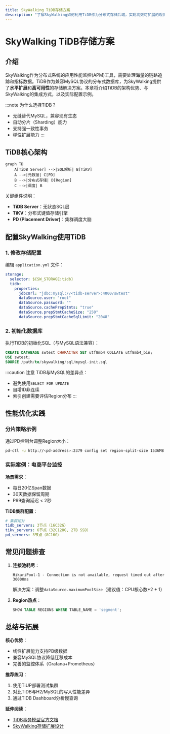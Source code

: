 ```yaml
---
title: SkyWalking TiDB存储方案
description: "了解SkyWalking如何利用TiDB作为分布式存储后端，实现高效可扩展的观测数据管理。"
---
```


# SkyWalking TiDB存储方案

## 介绍

SkyWalking作为分布式系统的应用性能监控(APM)工具，需要处理海量的链路追踪和指标数据。TiDB作为兼容MySQL协议的分布式数据库，为SkyWalking提供了**水平扩展**和**高可用性**的存储解决方案。本章将介绍TiDB的架构优势、与SkyWalking的集成方式，以及实际配置示例。

:::note 为什么选择TiDB？
- 无缝替代MySQL，兼容现有生态
- 自动分片（Sharding）能力
- 支持强一致性事务
- 弹性扩展能力
:::

## TiDB核心架构

```mermaid
graph TD
    A[TiDB Server] -->|SQL解析| B[TiKV]
    A -->|元数据| C[PD]
    B -->|分布式存储| D[Region]
    C -->|调度| B
```

关键组件说明：
- **TiDB Server**：无状态SQL层
- **TiKV**：分布式键值存储引擎
- **PD (Placement Driver)**：集群调度大脑

## 配置SkyWalking使用TiDB

### 1. 修改存储配置

编辑 `application.yml` 文件：

```yaml
storage:
  selector: ${SW_STORAGE:tidb}
  tidb:
    properties:
      jdbcUrl: "jdbc:mysql://<tidb-server>:4000/swtest"
      dataSource.user: "root"
      dataSource.password: ""
      dataSource.cachePrepStmts: "true"
      dataSource.prepStmtCacheSize: "250"
      dataSource.prepStmtCacheSqlLimit: "2048"
```

### 2. 初始化数据库

执行TiDB的初始化SQL（与MySQL语法兼容）：

```sql
CREATE DATABASE swtest CHARACTER SET utf8mb4 COLLATE utf8mb4_bin;
USE swtest;
SOURCE /path/to/skywalking/sql/mysql-init.sql
```

:::caution 注意
TiDB与MySQL的差异点：
- 避免使用`SELECT FOR UPDATE`
- 自增ID非连续
- 索引创建需要评估Region分布
:::

## 性能优化实践

### 分片策略示例

通过PD控制台调整Region大小：

```bash
pd-ctl -u http://<pd-address>:2379 config set region-split-size 1536MB
```

### 实际案例：电商平台监控

**场景需求**：
- 每日20亿Span数据
- 30天数据保留周期
- P99查询延迟 < 2秒

**TiDB集群配置**：
```yaml
# 集群拓扑
tidb_servers: 3节点（16C32G）
tikv_servers: 6节点（32C128G, 2TB SSD）
pd_servers: 3节点（8C16G）
```

## 常见问题排查

1. **连接池耗尽**：
   ```log
   HikariPool-1 - Connection is not available, request timed out after 30000ms
   ```
   解决方案：调整`dataSource.maximumPoolSize`（建议值：CPU核心数*2 + 1）

2. **Region热点**：
   ```sql
   SHOW TABLE REGIONS WHERE TABLE_NAME = 'segment';
   ```

## 总结与拓展

**核心优势**：
- 线性扩展能力支持PB级数据
- 兼容MySQL协议降低迁移成本
- 完善的监控体系（Grafana+Prometheus）

**推荐练习**：
1. 使用TiUP部署测试集群
2. 对比TiDB与H2/MySQL的写入性能差异
3. 通过TiDB Dashboard分析慢查询

**延伸阅读**：
- [TiDB事务模型官方文档](https://docs.pingcap.com/zh/tidb/stable/transaction-model)
- [SkyWalking存储扩展设计](https://skywalking.apache.org/docs/main/latest/en/concepts-and-designs/storage/)